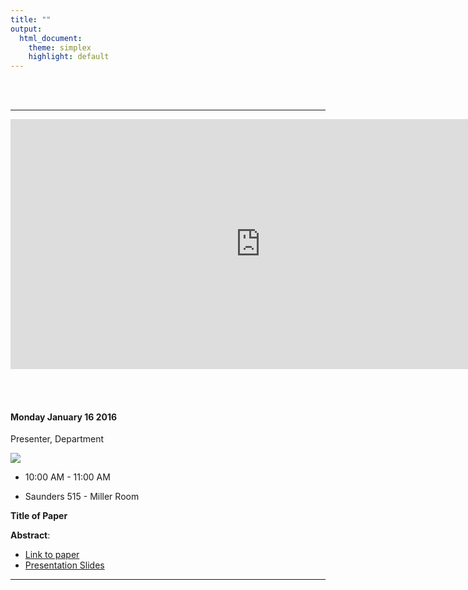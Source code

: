 ```yaml
---
title: ""
output:
  html_document:
    theme: simplex
    highlight: default
---
```

<br>
<br>

*********

<html>
<div align="center">
<iframe src="https://calendar.google.com/calendar/embed?showTitle=0&amp;height=600&amp;wkst=1&amp;bgcolor=%23FFFFFF&amp;src=uhmasw%40gmail.com&amp;color=%231B887A&amp;ctz=Pacific%2FHonolulu" style="border-width:0" width="800" height="400" frameborder="0" scrolling="no"></iframe>
</div>
</html>

<br>
<br>

#### Monday January 16 2016

Presenter, Department

![](https://img.shields.io/Economics/Environmental.png?color=blue)

* 10:00 AM - 11:00 AM

* Saunders 515 - Miller Room

**Title of Paper**

**Abstract**:  
        
* [Link to paper](http://uhero.hawaii.edu/assets/WEERCompareCombine.pdf)        
* [Presentation Slides](http://uhero.hawaii.edu/assets/WEERCompareCombine.pdf)

***********
